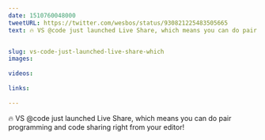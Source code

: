 ```yaml
---
date: 1510760048000
tweetURL: https://twitter.com/wesbos/status/930821225483505665
text: 🔥 VS @code just launched Live Share, which means you can do pair programming and code sharing right from your editor! 


slug: vs-code-just-launched-live-share-which
images:
  
videos:
  
links:
  
---
```

🔥 VS @code just launched Live Share, which means you can do pair programming and code sharing right from your editor!
